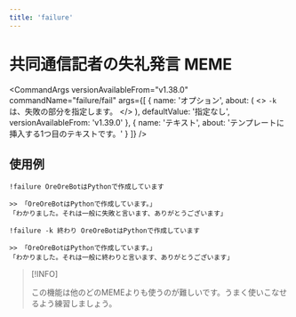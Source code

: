 ```yaml
---
title: 'failure'
---
```



# 共同通信記者の失礼発言 MEME

<CommandArgs
  versionAvailableFrom="v1.38.0"
  commandName="failure/fail"
  args={[
    {
      name: 'オプション',
      about: (
        <>
          <code>-k</code> は、失敗の部分を指定します。
        </>
      ),
      defaultValue: '指定なし',
      versionAvailableFrom: 'v1.39.0'
    },
    {
      name: 'テキスト',
      about: 'テンプレートに挿入する1つ目のテキストです。'
    }
  ]}
/>

## 使用例

`!failure OreOreBotはPythonで作成しています`

```
>> 「OreOreBotはPythonで作成しています。」
「わかりました。それは一般に失敗と言います、ありがとうございます」
```

`!failure -k 終わり OreOreBotはPythonで作成しています`

```
>> 「OreOreBotはPythonで作成しています。」
「わかりました。それは一般に終わりと言います、ありがとうございます」
```

> [!INFO]
>
> この機能は他のどのMEMEよりも使うのが難しいです。うまく使いこなせるよう練習しましょう。
